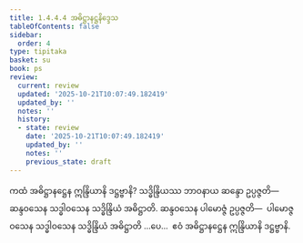 ```yaml
---
title: 1.4.4.4 အဓိဋ္ဌာနဋ္ဌနိဒ္ဒေသ
tableOfContents: false
sidebar:
  order: 4
type: tipitaka
basket: su
book: ps
review:
  current: review
  updated: '2025-10-21T10:07:49.182419'
  updated_by: ''
  notes: ''
  history:
  - state: review
    date: '2025-10-21T10:07:49.182419'
    updated_by: ''
    notes: ''
    previous_state: draft
---
```



<DynamicBreadcrumb />


<ReviewStatus review={frontmatter.review} showDetails={true} />

<HypothesisAnnotation frontmatter={frontmatter} />

<Division number="202" book="ps" e="ch" v="26" p="221">

<Paragraph number="1083" book="ps">
ကထံ <Emphasis>အဓိဋ္ဌာနဋ္ဌေန ဣန္ဒြိယာနိ ဒဋ္ဌဗ္ဗာနိ?</Emphasis> သဒ္ဓိန္ဒြိယဿ ဘာဝနာယ ဆန္ဒော ဥပ္ပဇ္ဇတိ—  ဆန္ဒဝသေန သဒ္ဓါဝသေန သဒ္ဓိန္ဒြိယံ အဓိဋ္ဌာတိ. ဆန္ဒဝသေန ပါမောဇ္ဇံ ဥပ္ပဇ္ဇတိ—  ပါမောဇ္ဇဝသေန သဒ္ဓါဝသေန သဒ္ဓိန္ဒြိယံ အဓိဋ္ဌာတိ …ပေ…  ဧဝံ အဓိဋ္ဌာနဋ္ဌေန ဣန္ဒြိယာနိ ဒဋ္ဌဗ္ဗာနိ.
</Paragraph>
</Division>